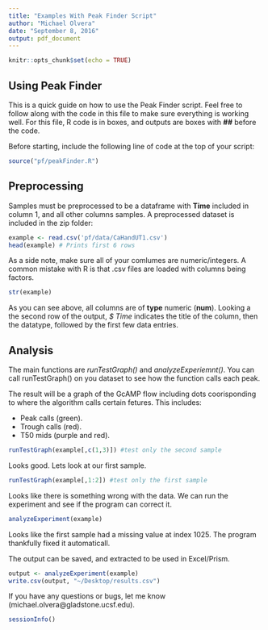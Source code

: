 ```yaml
---
title: "Examples With Peak Finder Script"
author: "Michael Olvera"
date: "September 8, 2016"
output: pdf_document
---
```


```r
knitr::opts_chunk$set(echo = TRUE)
```

## Using Peak Finder

This is a quick guide on how to use the Peak Finder script. Feel free to follow along with the code in this file to make sure everything is working well. For this file, R code is in boxes, and outputs are boxes with **##** before the code.

Before starting, include the following line of code at the top
of your script:

```r
source("pf/peakFinder.R")
```

## Preprocessing

Samples must be preprocessed to be a dataframe with **Time**
included in column 1, and all other columns samples. A
preprocessed dataset is included in the zip folder:

```r
example <- read.csv('pf/data/CaHandUT1.csv')
head(example) # Prints first 6 rows
```

As a side note, make sure all of your comlumes are numeric/integers. A common mistake with R is that .csv
files are loaded with columns being factors. 

```r
str(example)
```

As you can see above, all columns are of **type** numeric (**num**). Looking a the second row of the output, *$ Time* indicates the title of the column, then the datatype, followed by the first few data entries. 

## Analysis

The main functions are *runTestGraph()* and *analyzeExperiemnt()*. You can call runTestGraph() on you dataset to see how the function calls each peak.
  
The result will be a graph of the GcAMP flow including dots coorisponding to where the algorithm calls certain fetures. This includes:
  
* Peak calls (green).
* Trough calls (red).
* T50 mids (purple and red).


```r
runTestGraph(example[,c(1,3)]) #test only the second sample
```

Looks good. Lets look at our first sample.

```r
runTestGraph(example[,1:2]) #test only the first sample
```

Looks like there is something wrong with the data. We can run the experiment and see if the program can correct it. 

```r
analyzeExperiment(example) 
```

Looks like the first sample had a missing value at index 1025. The program thankfully fixed it automaticall. 

The output can be saved, and extracted to be used in Excel/Prism. 

```r
output <- analyzeExperiment(example) 
write.csv(output, "~/Desktop/results.csv")
```

If you have any questions or bugs, let me know (michael.olvera@gladstone.ucsf.edu).

```r
sessionInfo() 
```
